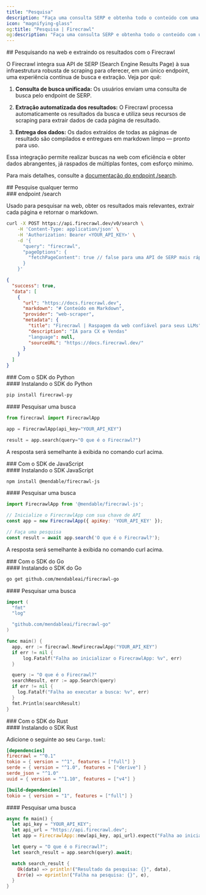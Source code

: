 ```yaml
---
title: "Pesquisa"
description: "Faça uma consulta SERP e obtenha todo o conteúdo com uma única chamada à API"
icon: "magnifying-glass"
og:title: "Pesquisa | Firecrawl"
og:description: "Faça uma consulta SERP e obtenha todo o conteúdo com uma única chamada à API"
---
```


<div id="searching-the-web-and-scraping-the-results-with-firecrawl">
  ## Pesquisando na web e extraindo os resultados com o Firecrawl
</div>

O Firecrawl integra sua API de SERP (Search Engine Results Page) à sua infraestrutura robusta de scraping para oferecer, em um único endpoint, uma experiência contínua de busca e extração. Veja por quê:

1. **Consulta de busca unificada:**
   Os usuários enviam uma consulta de busca pelo endpoint de SERP.

2. **Extração automatizada dos resultados:**
   O Firecrawl processa automaticamente os resultados da busca e utiliza seus recursos de scraping para extrair dados de cada página de resultado.

3. **Entrega dos dados:**
   Os dados extraídos de todas as páginas de resultado são compilados e entregues em markdown limpo — pronto para uso.

Essa integração permite realizar buscas na web com eficiência e obter dados abrangentes, já raspados de múltiplas fontes, com esforço mínimo.

Para mais detalhes, consulte a [documentação do endpoint /search](https://docs.firecrawl.dev/api-reference/endpoint/search).

<div id="search-any-query">
  ## Pesquise qualquer termo
</div>

<div id="search-endpoint">
  ### endpoint /search
</div>

Usado para pesquisar na web, obter os resultados mais relevantes, extrair cada página e retornar o markdown.

```bash
curl -X POST https://api.firecrawl.dev/v0/search \
    -H 'Content-Type: application/json' \
    -H 'Authorization: Bearer <YOUR_API_KEY>' \
    -d '{
      "query": "firecrawl",
      "pageOptions": {
        "fetchPageContent": true // false para uma API de SERP mais rápida
      }
    }'
```

```json
{
  "success": true,
  "data": [
    {
      "url": "https://docs.firecrawl.dev",
      "markdown": "# Conteúdo em Markdown",
      "provider": "web-scraper",
      "metadata": {
        "title": "Firecrawl | Raspagem da web confiável para seus LLMs",
        "description": "IA para CX e Vendas"
        "language": null,
        "sourceURL": "https://docs.firecrawl.dev/"
      }
    }
  ]
}
```


<div id="with-python-sdk">
  ### Com o SDK do Python
</div>

<div id="installing-python-sdk">
  #### Instalando o SDK do Python
</div>

```bash
pip install firecrawl-py
```


<div id="search-a-query">
  #### Pesquisar uma busca
</div>

```python
from firecrawl import FirecrawlApp

app = FirecrawlApp(api_key="YOUR_API_KEY")

result = app.search(query="O que é o Firecrawl?")
```

A resposta será semelhante à exibida no comando curl acima.


<div id="with-javascript-sdk">
  ### Com o SDK de JavaScript
</div>

<div id="installing-javascript-sdk">
  #### Instalando o SDK JavaScript
</div>

```bash
npm install @mendable/firecrawl-js
```


<div id="search-a-query">
  #### Pesquisar uma busca
</div>

```javascript
import FirecrawlApp from '@mendable/firecrawl-js';

// Inicialize o FirecrawlApp com sua chave de API
const app = new FirecrawlApp({ apiKey: 'YOUR_API_KEY' });

// Faça uma pesquisa
const result = await app.search('O que é o Firecrawl?');
```

A resposta será semelhante à exibida no comando curl acima.


<div id="with-go-sdk">
  ### Com o SDK do Go
</div>

<div id="installing-go-sdk">
  #### Instalando o SDK do Go
</div>

```bash
go get github.com/mendableai/firecrawl-go
```


<div id="search-a-query">
  #### Pesquisar uma busca
</div>

```go
import (
  "fmt"
  "log"

  "github.com/mendableai/firecrawl-go"
)

func main() {
  app, err := firecrawl.NewFirecrawlApp("YOUR_API_KEY")
  if err != nil {
      log.Fatalf("Falha ao inicializar o FirecrawlApp: %v", err)
  }

  query := "O que é o Firecrawl?"
  searchResult, err := app.Search(query)
  if err != nil {
    log.Fatalf("Falha ao executar a busca: %v", err)
  }
  fmt.Println(searchResult)
}
```


<div id="with-rust-sdk">
  ### Com o SDK do Rust
</div>

<div id="installing-rust-sdk">
  #### Instalando o SDK Rust
</div>

Adicione o seguinte ao seu `Cargo.toml`:

```toml
[dependencies]
firecrawl = "^0.1"
tokio = { version = "^1", features = ["full"] }
serde = { version = "^1.0", features = ["derive"] }
serde_json = "^1.0"
uuid = { version = "^1.10", features = ["v4"] }

[build-dependencies]
tokio = { version = "1", features = ["full"] }
```


<div id="search-a-query">
  #### Pesquisar uma busca
</div>

```rust
async fn main() {
  let api_key = "YOUR_API_KEY";
  let api_url = "https://api.firecrawl.dev";
  let app = FirecrawlApp::new(api_key, api_url).expect("Falha ao inicializar o FirecrawlApp");

  let query = "O que é o Firecrawl?";
  let search_result = app.search(query).await;

  match search_result {
    Ok(data) => println!("Resultado da pesquisa: {}", data),
    Err(e) => eprintln!("Falha na pesquisa: {}", e),
  }
}
```
